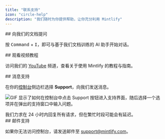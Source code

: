 ```yaml
---
title: "联系支持"
icon: "circle-help"
description: "我们随时为你提供帮助，让你充分利用 Mintlify"
---
```


<div id="ask-our-docs">
  ## 向我们的文档提问
</div>

按 <kbd>Command</kbd> + <kbd>I</kbd>，即可与基于我们文档训练的 AI 助手开始对话。

<div id="watch-video-tutorials">
  ## 观看视频教程
</div>

访问我们的 [YouTube](https://www.youtube.com/@GetMintlify/videos) 频道，查看关于使用 Mintlify 的教程与指南。

<div id="message-support">
  ## 消息支持
</div>

在你的[控制台](https://dashboard.mintlify.com/)侧边栏选择 **Support**，向我们发送消息。

![GIF 显示了如何在控制台中点击 Support 按钮进入支持界面，随后选择一个选项并在弹出的支持窗口中输入问题。](https://mintlify.s3.us-west-1.amazonaws.com/mintlify/images/support-flow.gif)

<Info>
我们力求在 24 小时内回复所有请求，但在繁忙时段可能会有延迟。
</Info>

<div id="email-support">
  ## 邮件支持
</div>

如果你无法访问控制台，请发送邮件至 <a href="mailto:support@mintlify.com">support@mintlify.com</a>。